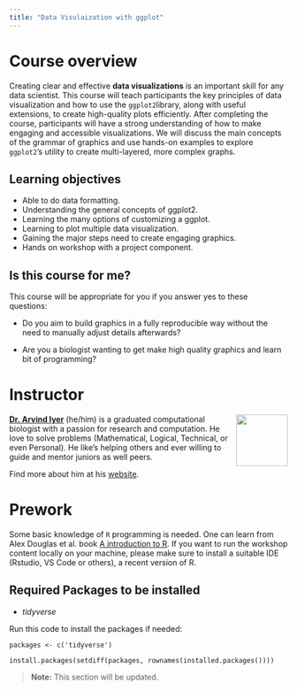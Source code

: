 ```yaml
---
title: "Data Visulaization with ggplot"
---
```


# Course overview

Creating clear and effective **data visualizations** is an important skill for any data scientist. This course will teach participants the key principles of data visualization and how to use the `ggplot2`library, along with useful extensions, to create high-quality plots efficiently. After completing the course, participants will have a strong understanding of how to make engaging and accessible visualizations. We will discuss the main concepts of the grammar of graphics and use hands-on examples to explore `ggplot2`'s utility to create multi-layered, more complex graphs.

## Learning objectives

-   Able to do data formatting.
-   Understanding the general concepts of ggplot2.
-   Learning the many options of customizing a ggplot.
-   Learning to plot multiple data visualization.
-   Gaining the major steps need to create engaging graphics.
-   Hands on workshop with a project component.

## Is this course for me?

This course will be appropriate for you if you answer yes to these questions:

-   Do you aim to build graphics in a fully reproducible way without the need to manually adjust details afterwards?

-   Are you a biologist wanting to get make high quality graphics and learn bit of programming?

# Instructor

![](https://arvindkiyer.com/images/logo.png){fig-alt="Headshot of Dr.Arvind Iyer" style="float:right;padding: 0 0 0 10px;" width="93"}

[**Dr. Arvind Iyer**](http://arvindkiyer.com/) (he/him) is a graduated computational biologist with a passion for research and computation. He love to solve problems (Mathematical, Logical, Technical, or even Personal). He like's helping others and ever willing to guide and mentor juniors as well peers.

::: {align="center"}
Find more about him at his [website](http://arvindkiyer.com/).
:::

# Prework

Some basic knowledge of `R` programming is needed. One can learn from Alex Douglas et al. book [A introduction to R](https://intro2r.com/). If you want to run the workshop content locally on your machine, please make sure to install a suitable IDE (Rstudio, VS Code or others), a recent version of R.

## Required Packages to be installed

-   *tidyverse*

Run this code to install the packages if needed:

```         
packages <- c('tidyverse')

install.packages(setdiff(packages, rownames(installed.packages())))  
```

> **Note:** This section will be updated.
